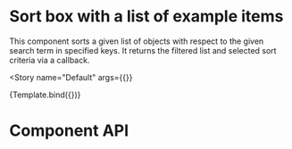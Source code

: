 

<Meta
  title="Components/Selection Menus/Sorting"
  component={SortBox}
  decorators={decorators}
/>


# Sort box with a list of example items
This component sorts a given list of objects
with respect to the given search term in specified keys.
It returns the filtered list and selected sort criteria via a callback.

<Story
  name="Default"
  args={{}}
>
  {Template.bind({})}
</Story>

# Component API
<ArgsTable of={SortBox} />
